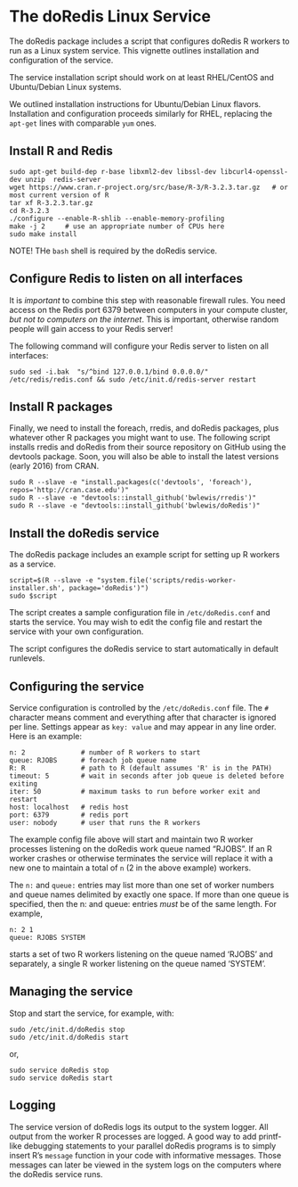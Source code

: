 # The doRedis Linux Service

The doRedis package includes a script that configures doRedis R workers
to run as a Linux system service. This vignette outlines installation and
configuration of the service.


The service installation script should work on at least RHEL/CentOS and
Ubuntu/Debian Linux systems.

We outlined installation instructions for Ubuntu/Debian Linux flavors.
Installation and configuration proceeds similarly for RHEL, replacing the
`apt-get` lines with comparable `yum` ones.


## Install R and Redis
```
sudo apt-get build-dep r-base libxml2-dev libssl-dev libcurl4-openssl-dev unzip  redis-server
wget https://www.cran.r-project.org/src/base/R-3/R-3.2.3.tar.gz   # or most current version of R
tar xf R-3.2.3.tar.gz
cd R-3.2.3
./configure --enable-R-shlib --enable-memory-profiling
make -j 2     # use an appropriate number of CPUs here
sudo make install
```

NOTE! THe `bash` shell is required by the doRedis service.


## Configure Redis to listen on all interfaces

It is *important* to combine this step with reasonable firewall rules. You need
access on the Redis port 6379 between computers in your compute cluster, *but
not to computers on the internet*.  This is important, otherwise random people
will gain access to your Redis server!

The following command will configure your Redis server to listen on all interfaces:
```
sudo sed -i.bak  "s/^bind 127.0.0.1/bind 0.0.0.0/"  /etc/redis/redis.conf && sudo /etc/init.d/redis-server restart
```

## Install R packages

Finally, we need to install the foreach, rredis, and doRedis packages, plus whatever other
R packages you might want to use. The following script installs rredis and doRedis from their
source repository on GitHub using the devtools package. Soon, you will also be able to install
the latest versions (early 2016) from CRAN.

```
sudo R --slave -e "install.packages(c('devtools', 'foreach'), repos='http://cran.case.edu')"
sudo R --slave -e "devtools::install_github('bwlewis/rredis')"
sudo R --slave -e "devtools::install_github('bwlewis/doRedis')"
```

## Install the doRedis service

The doRedis package includes an example script for setting up R workers as a service.

```
script=$(R --slave -e "system.file('scripts/redis-worker-installer.sh', package='doRedis')")
sudo $script
```

The script creates a sample configuration file in `/etc/doRedis.conf` and starts the
service. You may wish to edit the config file and restart the service with your own
configuration.

The script configures the doRedis service to start automatically in default runlevels.

## Configuring the service

Service configuration is controlled by the `/etc/doRedis.conf` file.  The `#`
character means comment and everything after that character is ignored per
line. Settings appear as `key: value` and may appear in any line order.
Here is an example:
```
n: 2              # number of R workers to start
queue: RJOBS      # foreach job queue name
R: R              # path to R (default assumes 'R' is in the PATH)
timeout: 5        # wait in seconds after job queue is deleted before exiting
iter: 50          # maximum tasks to run before worker exit and restart
host: localhost   # redis host
port: 6379        # redis port
user: nobody      # user that runs the R workers
```
The example config file above will start and maintain two R worker processes
listening on the doRedis work queue named "RJOBS". If an R worker crashes
or otherwise terminates the service will replace it with a new one to
maintain a total of `n` (2 in the above example) workers.

The `n:` and `queue:` entries may list more than one set of worker numbers and
queue names delimited by exactly one space. If more than one queue is
specified, then the n: and queue: entries *must* be of the same length.  For
example,
```
n: 2 1
queue: RJOBS SYSTEM
```
starts a set of two R workers listening on the queue named 'RJOBS' and
separately, a single R worker listening on the queue named 'SYSTEM'.

## Managing the service

Stop and start the service, for example, with:
```
sudo /etc/init.d/doRedis stop
sudo /etc/init.d/doRedis start
```
or,
```
sudo service doRedis stop
sudo service doRedis start
```

## Logging

The service version of doRedis logs its output to the system logger. All output
from the worker R processes are logged. A good way to add printf-like debugging
statements to your parallel doRedis programs is to simply insert R's `message`
function in your code with informative messages. Those messages can later be
viewed in the system logs on the computers where the doRedis service runs.

